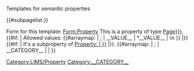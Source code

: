 <noinclude>Templates for semantic properties 

{{#subpagelist:}}

Form for this template: [[Form:Property]]
</noinclude>
<includeonly>This is a property of type [[Has type::{{{data_type|Page}}}]]. 
{{#if: {{{allowed_value|}}} | Allowed values: 
{{#arraymap: {{{allowed_value}}} | ; | __VALUE__ | *__VALUE__ | \n }} |}}
{{#if: {{{subproperty_of|}}} | It's a subproperty of [[Property:{{#replace: {{{subproperty_of}}} | Property: | }}]] |}}.
[[Category:LIMS/Property]] {{#arraymap: {{{category}}} | ; | __CATEGORY__ | [[Category:__CATEGORY__]] | }}
</includeonly>